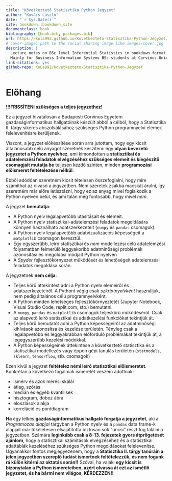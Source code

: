 ```yaml
--- 
title: "Következtető Statisztika Python Jegyzet"
author: "Kovács László"
date: "`r Sys.Date()`"
site: bookdown::bookdown_site
documentclass: book
bibliography: [book.bib, packages.bib]
url: https://kola992.github.io/Kovetkezteto-Statisztika-Python-Jegyzet/
# cover-image: path to the social sharing image like images/cover.jpg
description: |
  Lecture notes on BSc level Inferential Statistics in bookdown format.
  Mainly for Business Information Systems BSc students at Corvinus University of Budapest.
link-citations: yes
github-repo: KoLa992/Kovetkezteto-Statisztika-Python-Jegyzet
---
```


# Előhang

**!!!FRISSÍTENI szükséges a teljes jegyzethez!**

Ez a jegyzet hivatalosan a Budapesti Corvinus Egyetem gazdaságinformatikus hallgatóinak készült abból a célból, hogy a Statisztika II. tárgy sikeres abszolválásához szükséges Python programnyelvi elemek felelevenítésre kerüljenek.

Viszont, a jegyzet előkészítése során arra jutottam, hogy egy kicsit általánosabb célú anyagot szeretnék készíteni: egy **olyan bevezető jegyzetet a Python nyelvhez**, ami kimondottan a **statisztikai és adatelemzési feladatok elvégzéséhez szükséges elemeit és kiegészítő csomagjait mutatja be** teljesen kezdő szinten, minden **programozási előismeret feltételezése nélkül**.

Ebből adódóan szeretném kicsit tételesen összefoglalni, hogy mire számíthat az olvasó a jegyzetben. Nem szeretek zsákba macskát árulni, így szeretném már előre letisztázni, hogy ez az anyag mivel foglalkozik a Python nyelven belül, és ami talán még fontosabb, hogy mivel *nem*.

A jegyzet **bemutatja**:

* A Python nyelv legalapvetőbb utasításait és elemeit.
* A Python nyelv statisztikai-adatelemzési feladatok megoldására könnyen használható adatszerkezeteit (`numpy` és `pandas` csomagok).
* A Python nyelv legalapvetőbb adatvizualizációs képességeit a `matplotlib` csomagon keresztül.
* Egy egyszerűbb, leíró statisztikai és *nem* modellezési célú adatelemzési folyamatban felmerülő leggyakoribb adatminőségi problémák azonosítási és megoldási módjait Python nyelven
* A *Spyder* fejlesztőkörnyezet működését és lehetőségeit adatelemzési feladatok megoldása során.

A jegyzetnek **nem célja**:

* Teljes körű áttekintést adni a Python nyelv elemeiről és adatszerkezeteiről. A Pythont végig csak *szkriptnyelvként* használjuk, nem pedig általános célú programnyelvként.
* A Python minden lehetséges fejlesztőkörnyeztetét (Jupyter Notebook, Visual Studio Code, replit.com, stb.) bemutatni.
* A `numpy`, `pandas` és `matplotlib` csomagok teljeskörű működéséről. Csak az alapvető leíró statisztikai és adatkezelési funkciókat tekintjük át.
* Teljes körű bemutatót adni a Python képességeiről az adatminőségi kihívások azonosítsa és kezelése területén. Tényleg csak a legalapvetőbb és leggyakrabban előforduló problémákat tekintjük át, a legegyszerűbb kezelési módokkal.
* A Python képességeinek áttekintése a következtető statisztika és a statisztikai modellezés vagy éppen gépi tanulás területén (`statmodels`, `sklearn`, `tensorflow`, stb. csomagok)

Ezen kívül a jegyzet **feltételez némi leíró statisztikai előismeretet**. Konkrétan a következő fogalmak ismeretét veszem adottnak:

* ismérv és azok mérési skálái
* átlag, szórás
* medián és egyéb kvantilisek
* hisztogram, doboz ábra
* eloszlások alakja
* korreláció és pontdiagram

**Ha** egy lelkes **gazdaságinformatikus hallgató forgatja a jegyzetet**, aki a *Programozás alapjai* tárgyban a Python nyelv és a `pandas` data frame-k alapjait már tökéletesen elsajátította biztosan sok "uncsi" részt fog találni a jegyzetben. Számára **leginkább csak a 8-13. fejezetek gyors átprögetését ajánlom**, hogy a statisztikai számítások elvégzéséhez és a statisztikai adattáblák kezeléséhez szükséges Python megoldásokat felelevenítse.<br>
Ugyanakkor fontos megjegyezenem, hogy a **Statisztika II. tárgy tanóráin a jelen jegyzetben szereplő tudást ismertnek feltételezzük, és nem fogunk rá külön kitérni az oktatás során!!** Szóval, ha valaki **egy kicsit is bizonytalan a Python ismereteiben, azért olvassa át ezt az ismétlő jegyzetet, és ha bármi nem világos, KÉRDEZZEN!!**